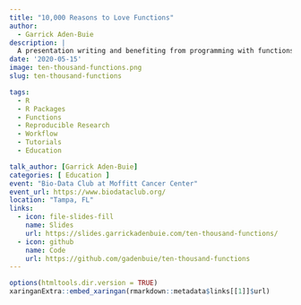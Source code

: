 ```yaml
---
title: "10,000 Reasons to Love Functions"
author:
  - Garrick Aden-Buie
description: |
  A presentation writing and benefiting from programming with functions.
date: '2020-05-15'
image: ten-thousand-functions.png
slug: ten-thousand-functions

tags:
  - R
  - R Packages
  - Functions
  - Reproducible Research
  - Workflow
  - Tutorials
  - Education

talk_author: [Garrick Aden-Buie]
categories: [ Education ]
event: "Bio-Data Club at Moffitt Cancer Center"
event_url: https://www.biodataclub.org/
location: "Tampa, FL"
links:
  - icon: file-slides-fill
    name: Slides
    url: https://slides.garrickadenbuie.com/ten-thousand-functions/
  - icon: github
    name: Code
    url: https://github.com/gadenbuie/ten-thousand-functions
---
```


```r
options(htmltools.dir.version = TRUE)
xaringanExtra::embed_xaringan(rmarkdown::metadata$links[[1]]$url)
```
